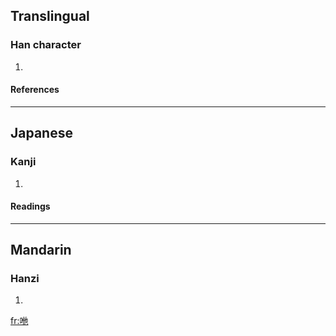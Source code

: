 ==Translingual==
===Han character===
{{Han char|rn=30|rad=口|as=05|sn=8|four=|canj=口人心木 (ROPD)}}
# {{defn|Han}}
====References====
{{Han ref|kx=0184.060|dkj=03479|hdz=10604.080|uh=5483|ud=21635}}
----
==Japanese==
===Kanji===
{{ja-kanji|grade=|rs=口05}}
# {{defn|Japanese}} 
====Readings====
{{ja-readings|on=[[た]] (ta)|kun=}}
----
==Mandarin==
===Hanzi===
{{cmn-hanzi|pin=[[tuō]] ([[tuo1]])|wg=t'o<sup>1</sup>}}
# {{defn|Mandarin}}

[[fr:咃]]